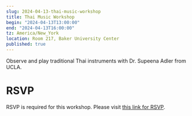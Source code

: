```yaml
---
slug: 2024-04-13-thai-music-workshop
title: Thai Music Workshop
begin: "2024-04-13T13:00:00"
end: "2024-04-13T16:00:00"
tz: America/New_York
location: Room 217, Baker University Center
published: true
---
```


Observe and play traditional Thai instruments with Dr. Supeena Adler from UCLA.

# RSVP

RSVP is required for this workshop. Please visit [this link for RSVP](https://forms.office.com/Pages/ResponsePage.aspx?id=B4Aw83xHcEqIiTRhGBfFWnYU_KqdjmhMviZEavISpGxUQjAwUk0yNlZNNjlBQ09HNzk4UEZET0YwOC4u).
